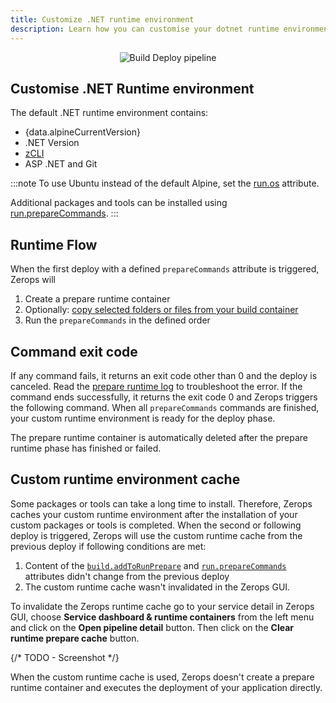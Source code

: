 ```yaml
---
title: Customize .NET runtime environment
description: Learn how you can customise your dotnet runtime environment on Zerops.
---
```



<p align="center">
  <Image
    lightImage="/img/screenshots/build_deploy_pipeline_custom_runtime.png"
    darkImage="/img/screenshots/build_deploy_pipeline_custom_runtime.png"
    alt="Build Deploy pipeline"
    style={{ width: '95%', height: 'auto' }}
  />
</p>



## Customise .NET Runtime environment

The default .NET runtime environment contains:

- <span>{data.alpineCurrentVersion}</span>
- .NET Version
- [zCLI](/references/cli)
- ASP .NET and Git

:::note
To use Ubuntu instead of the default Alpine, set the [run.os](/references/zeropsyml#os-optional-1) attribute.

Additional packages and tools can be installed using [run.prepareCommands](/references/zeropsyml#preparecommands-optional-1).
:::

## Runtime Flow 

When the first deploy with a defined `prepareCommands` attribute is triggered, Zerops will

1. Create a prepare runtime container
2. Optionally: [copy selected folders or files from your build container](/dotnet/how-to/build-pipeline#copy-folders-or-files-from-your-build-container)
3. Run the `prepareCommands` in the defined order

## Command exit code

If any command fails, it returns an exit code other than 0 and the deploy is canceled. Read the [prepare runtime log](/dotnet/how-to/logs#prepare-runtime-log) to troubleshoot the error. If the command ends successfully, it returns the exit code 0 and Zerops triggers the following command. When all `prepareCommands` commands are finished, your custom runtime environment is ready for the deploy phase.

The prepare runtime container is automatically deleted after the prepare runtime phase has finished or failed.

## Custom runtime environment cache

Some packages or tools can take a long time to install. Therefore, Zerops caches your custom runtime environment after the installation of your custom packages or tools is completed. When the second or following deploy is triggered, Zerops will use the custom runtime cache from the previous deploy if following conditions are met:

1. Content of the <a href="/dotnet/how-to/build-pipeline#copy-folders-or-files-from-your-build-container">`build.addToRunPrepare`</a> and <a href="/dotnet/how-to/build-pipeline#preparecommands-1">`run.prepareCommands`</a> attributes didn't change from the previous deploy
2. The custom runtime cache wasn't invalidated in the Zerops GUI.

To invalidate the Zerops runtime cache go to your service detail in Zerops GUI, choose **Service dashboard & runtime containers** from the left menu and click on the **Open pipeline detail** button. Then click on the **Clear runtime prepare cache** button.

{/* TODO - Screenshot */}

When the custom runtime cache is used, Zerops doesn't create a prepare runtime container and executes the deployment of your application directly.

